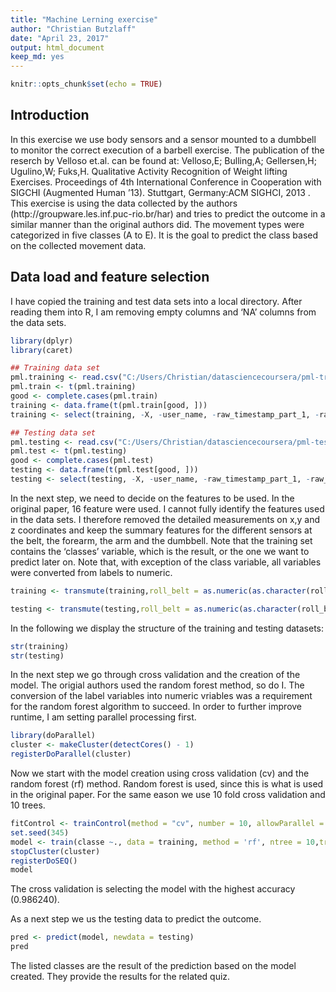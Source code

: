 ```yaml
---
title: "Machine Lerning exercise"
author: "Christian Butzlaff"
date: "April 23, 2017"
output: html_document
keep_md: yes
---
```


```r
knitr::opts_chunk$set(echo = TRUE)
```

## Introduction

In this exercise we use body sensors and a sensor mounted to a dumbbell to monitor the correct execution of a barbell exercise. 
The publication of the reserch by Velloso et.al. can be found at: Velloso,E; Bulling,A; Gellersen,H; Ugulino,W; Fuks,H. Qualitative Activity Recognition of Weight lifting Exercises. Proceedings of 4th International Conference in Cooperation with SIGCHI (Augmented Human '13). Stuttgart, Germany:ACM SIGHCI, 2013 .
This exercise is using the data collected by the authors (http://groupware.les.inf.puc-rio.br/har) and tries to predict the outcome in a similar manner than the original authors did.
The movement types were categorized in five classes (A to E). It is the goal to predict the class based on the collected movement data.

## Data load and feature selection
I have copied the training and test data sets into a local directory. After reading them into R, I am removing empty columns and 'NA' columns from the data sets.
```r
library(dplyr)
library(caret)
```
```r
## Training data set
pml.training <- read.csv("C:/Users/Christian/datasciencecoursera/pml-training.csv",na.strings=c("","NA"), stringsAsFactors=FALSE)
pml.train <- t(pml.training)
good <- complete.cases(pml.train)
training <- data.frame(t(pml.train[good, ]))
training <- select(training, -X, -user_name, -raw_timestamp_part_1, -raw_timestamp_part_2, -cvtd_timestamp, -new_window, -num_window)

## Testing data set
pml.testing <- read.csv("C:/Users/Christian/datasciencecoursera/pml-testing.csv",na.strings=c("","NA"), stringsAsFactors=FALSE)
pml.test <- t(pml.testing)
good <- complete.cases(pml.test)
testing <- data.frame(t(pml.test[good, ]))
testing <- select(testing, -X, -user_name, -raw_timestamp_part_1, -raw_timestamp_part_2, -cvtd_timestamp, -new_window, -num_window)

```

In the next step, we need to decide on the features to be used. In the original paper, 16 feature were used. I cannot fully identify the features used in the data sets. I therefore removed the detailed measurements on x,y and z coordinates and keep the summary features for the different sensors at the belt, the forearm, the arm and the dumbbell. Note that the training set contains the 'classes' variable, which is the result, or the one we want to predict later on. Note that, with exception of the class variable, all variables were converted from labels to numeric.
```r
training <- transmute(training,roll_belt = as.numeric(as.character(roll_belt)), pitch_belt = as.numeric(as.character(pitch_belt)), yaw_belt = as.numeric(as.character(yaw_belt)), total_accel_belt = as.numeric(as.character(total_accel_belt)), roll_forearm = as.numeric(as.character(roll_forearm)), pitch_forearm = as.numeric(as.character(pitch_forearm)), yaw_forearm = as.numeric(as.character(yaw_forearm)), total_accel_forearm = as.numeric(as.character(total_accel_forearm)), roll_dumbbell = as.numeric(as.character(roll_dumbbell)), pitch_dumbbell = as.numeric(as.character(pitch_dumbbell)), yaw_dumbbell = as.numeric(as.character(yaw_dumbbell)),total_accel_dumbbell = as.numeric(as.character(total_accel_dumbbell)), roll_arm = as.numeric(as.character(roll_arm)), pitch_arm = as.numeric(as.character(pitch_arm)), yaw_arm = as.numeric(as.character(yaw_arm)), total_accel_arm = as.numeric(as.character(total_accel_arm)), classe = classe)

testing <- transmute(testing,roll_belt = as.numeric(as.character(roll_belt)), pitch_belt = as.numeric(as.character(pitch_belt)), yaw_belt = as.numeric(as.character(yaw_belt)), total_accel_belt = as.numeric(as.character(total_accel_belt)), roll_forearm = as.numeric(as.character(roll_forearm)), pitch_forearm = as.numeric(as.character(pitch_forearm)), yaw_forearm = as.numeric(as.character(yaw_forearm)), total_accel_forearm = as.numeric(as.character(total_accel_forearm)), roll_dumbbell = as.numeric(as.character(roll_dumbbell)), pitch_dumbbell = as.numeric(as.character(pitch_dumbbell)), yaw_dumbbell = as.numeric(as.character(yaw_dumbbell)),total_accel_dumbbell = as.numeric(as.character(total_accel_dumbbell)), roll_arm = as.numeric(as.character(roll_arm)), pitch_arm = as.numeric(as.character(pitch_arm)), yaw_arm = as.numeric(as.character(yaw_arm)), total_accel_arm = as.numeric(as.character(total_accel_arm)))
```

In the following we display the structure of the training and testing datasets:
```r
str(training)
str(testing)
```

In the next step we go through cross validation and the creation of the model. The origial authors used the random forest method, so do I.
The conversion of the label variables into numeric vriables was a requirement for the random forest algorithm to succeed.
In order to further improve runtime, I am setting parallel processing first.
```r
library(doParallel)
cluster <- makeCluster(detectCores() - 1)
registerDoParallel(cluster)
```

Now we start with the model creation using cross validation (cv) and the random forest (rf) method. Random forest is used, since this is what is used in the original paper. For the same eason we use 10 fold cross validation and 10 trees.
```r
fitControl <- trainControl(method = "cv", number = 10, allowParallel = TRUE)
set.seed(345)
model <- train(classe ~., data = training, method = 'rf', ntree = 10,trControl = fitControl)
stopCluster(cluster)
registerDoSEQ()
model
```

The cross validation is selecting the model with the highest accuracy (0.986240).

As a next step we us the testing data to predict the outcome.
```r
pred <- predict(model, newdata = testing)
pred
```

The listed classes are the result of the prediction based on the model created. They provide the results for the related quiz.
